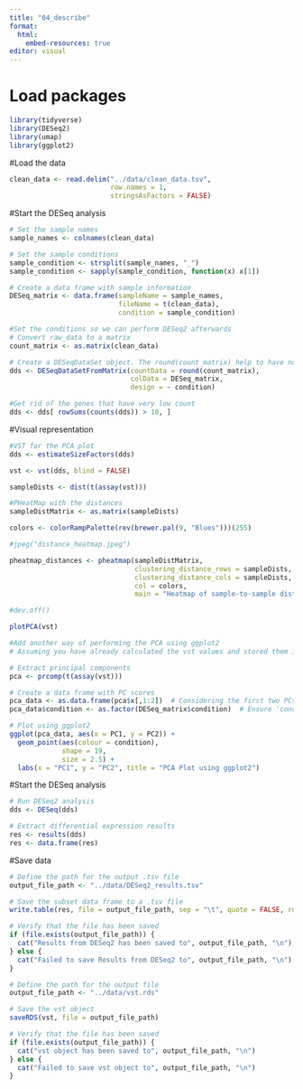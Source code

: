 ```yaml
---
title: "04_describe"
format:
  html:
    embed-resources: true
editor: visual
---
```


# Load packages

```r
library(tidyverse)
library(DESeq2)
library(umap)
library(ggplot2)

```

#Load the data

```r
clean_data <- read.delim("../data/clean_data.tsv", 
                         row.names = 1, 
                         stringsAsFactors = FALSE)

```

#Start the DESeq analysis

```r
# Set the sample names
sample_names <- colnames(clean_data)

# Set the sample conditions
sample_condition <- strsplit(sample_names, "_")
sample_condition <- sapply(sample_condition, function(x) x[1])

# Create a data frame with sample information
DESeq_matrix <- data.frame(sampleName = sample_names, 
                           fileName = t(clean_data),
                           condition = sample_condition)

#Set the conditions so we can perform DESeq2 afterwards
# Convert raw_data to a matrix
count_matrix <- as.matrix(clean_data)

# Create a DESeqDataSet object. The round(count_matrix) help to have non-negative integers.
dds <- DESeqDataSetFromMatrix(countData = round(count_matrix),
                              colData = DESeq_matrix,
                              design = ~ condition)

#Get rid of the genes that have very low count
dds <- dds[ rowSums(counts(dds)) > 10, ]
```

#Visual representation

```r
#VST for the PCA plot
dds <- estimateSizeFactors(dds)

vst <- vst(dds, blind = FALSE)

sampleDists <- dist(t(assay(vst)))

#PHeatMap with the distances
sampleDistMatrix <- as.matrix(sampleDists)

colors <- colorRampPalette(rev(brewer.pal(9, "Blues")))(255)

#jpeg("distance_heatmap.jpeg")

pheatmap_distances <- pheatmap(sampleDistMatrix, 
                               clustering_distance_rows = sampleDists, 
                               clustering_distance_cols = sampleDists, 
                               col = colors,
                               main = "Heatmap of sample-to-sample distances using the variance stabilizing transformed values")

#dev.off()

plotPCA(vst)

#Add another way of performing the PCA using ggplot2
# Assuming you have already calculated the vst values and stored them in 'vst'

# Extract principal components
pca <- prcomp(t(assay(vst)))

# Create a data frame with PC scores
pca_data <- as.data.frame(pca$x[,1:2])  # Considering the first two PCs
pca_data$condition <- as.factor(DESeq_matrix$condition)  # Ensure 'condition' is a factor

# Plot using ggplot2
ggplot(pca_data, aes(x = PC1, y = PC2)) +
  geom_point(aes(colour = condition),
             shape = 19,
             size = 2.5) +
  labs(x = "PC1", y = "PC2", title = "PCA Plot using ggplot2")

```

#Start the DESeq analysis

```r
# Run DESeq2 analysis
dds <- DESeq(dds)

# Extract differential expression results
res <- results(dds)
res <- data.frame(res)
```

#Save data

```r
# Define the path for the output .tsv file
output_file_path <- "../data/DESeq2_results.tsv"

# Save the subset data frame to a .tsv file
write.table(res, file = output_file_path, sep = "\t", quote = FALSE, row.names = TRUE)

# Verify that the file has been saved
if (file.exists(output_file_path)) {
  cat("Results from DESeq2 has been saved to", output_file_path, "\n")
} else {
  cat("Failed to save Results from DESeq2 to", output_file_path, "\n")
}

```

```r
# Define the path for the output file
output_file_path <- "../data/vst.rds"

# Save the vst object
saveRDS(vst, file = output_file_path)

# Verify that the file has been saved
if (file.exists(output_file_path)) {
  cat("vst object has been saved to", output_file_path, "\n")
} else {
  cat("Failed to save vst object to", output_file_path, "\n")
}

```

